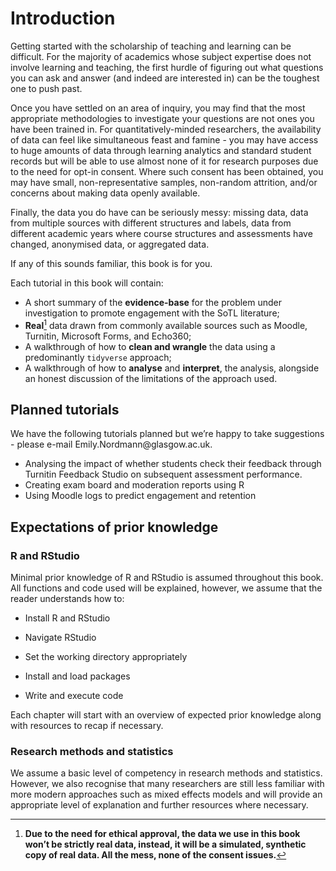 # Introduction {#intro}

Getting started with the scholarship of teaching and learning can be difficult. For the majority of academics whose subject expertise does not involve learning and teaching, the first hurdle of figuring out what questions you can ask and answer (and indeed are interested in) can be the toughest one to push past.

Once you have settled on an area of inquiry, you may find that the most appropriate methodologies to investigate your questions are not ones you have been trained in. For quantitatively-minded researchers, the availability of data can feel like simultaneous feast and famine - you may have access to huge amounts of data through learning analytics and standard student records but will be able to use almost none of it for research purposes due to the need for opt-in consent. Where such consent has been obtained, you may have small, non-representative samples, non-random attrition, and/or concerns about making data openly available.

Finally, the data you do have can be seriously messy: missing data, data from multiple sources with different structures and labels, data from different academic years where course structures and assessments have changed, anonymised data, or aggregated data.

If any of this sounds familiar, this book is for you.

Each tutorial in this book will contain:

-   A short summary of the **evidence-base** for the problem under investigation to promote engagement with the SoTL literature;
-   **Real**[^1] data drawn from commonly available sources such as Moodle, Turnitin, Microsoft Forms, and Echo360;
-   A walkthrough of how to **clean and wrangle** the data using a predominantly `tidyverse` approach;
-   A walkthrough of how to **analyse** and **interpret**, the analysis, alongside an honest discussion of the limitations of the approach used.

[^1]: **Due to the need for ethical approval, the data we use in this book won't be strictly real data, instead, it will be a simulated, synthetic copy of real data. All the mess, none of the consent issues.**

## Planned tutorials

We have the following tutorials planned but we're happy to take suggestions - please e-mail Emily.Nordmann@glasgow.ac.uk.

* Analysing the impact of whether students check their feedback through Turnitin Feedback Studio on subsequent assessment performance. 
* Creating exam board and moderation reports using R
* Using Moodle logs to predict engagement and retention

## Expectations of prior knowledge

### R and RStudio

Minimal prior knowledge of R and RStudio is assumed throughout this book. All functions and code used will be explained, however, we assume that the reader understands how to:

-   Install R and RStudio

-   Navigate RStudio

-   Set the working directory appropriately

-   Install and load packages

-   Write and execute code

Each chapter will start with an overview of expected prior knowledge along with resources to recap if necessary. 

### Research methods and statistics

We assume a basic level of competency in research methods and statistics. However, we also recognise that many researchers are still less familiar with more modern approaches such as mixed effects models and will provide an appropriate level of explanation and further resources where necessary.
